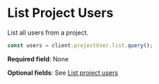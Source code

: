 # List Project Users

List all users from a project.

```typescript
const users = client.projectUser.list.query();
```

**Required field**: None

**Optional fields**: See [List project users](https://docs-api.owlprotocol.xyz/reference/projectuser-list)
